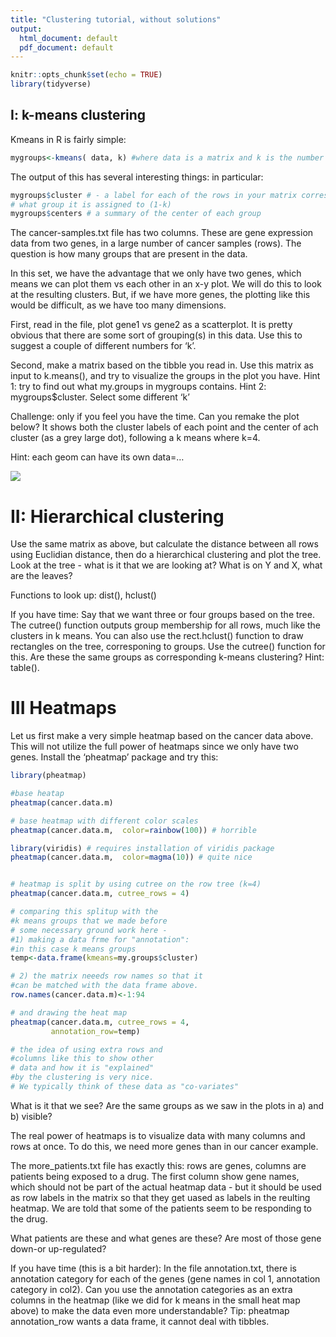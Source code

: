 ```yaml
---
title: "Clustering tutorial, without solutions"
output:
  html_document: default
  pdf_document: default
---
```


```r
knitr::opts_chunk$set(echo = TRUE)
library(tidyverse)
```

## I: k-means clustering

Kmeans in R is fairly simple:
```r
mygroups<-kmeans( data, k) #where data is a matrix and k is the number of clusters you want

```


The output of this has several interesting things: in particular:

```r
mygroups$cluster # - a label for each of the rows in your matrix corresponding to 
# what group it is assigned to (1-k)
mygroups$centers # a summary of the center of each group
```

The cancer-samples.txt file has two columns. These are gene expression data from two genes, in a large number of cancer samples (rows). The question is how many groups that are present in the data.

In this set, we have the advantage that we only have two genes, which  means we can plot them vs each other in an x-y plot. We will do this to look at the resulting clusters. But, if we have more genes, the plotting like this would be difficult, as we have too many dimensions. 

First, read in the file, plot gene1 vs gene2 as a scatterplot. It is pretty obvious that there are some sort of grouping(s) in this data. Use this to suggest a couple of different numbers for 'k'. 



Second, make a matrix based on the tibble you read in. Use this matrix as input to k.means(), and try to visualize the groups in the plot you have. Hint 1: try to find out what my.groups in mygroups contains. Hint 2: mygroups$cluster. Select some different 'k'


Challenge: only if you feel you have the time. Can you remake the plot below? It shows both the cluster labels of each point and the center of ach cluster (as a grey large dot), following a k means where k=4. 

Hint: each geom can have its own data=...

![](kmeans.png)




# II: Hierarchical clustering
Use the same matrix as above, but calculate the distance between all rows using Euclidian distance, then do a hierarchical clustering and plot the tree. Look at the tree -  what is it that we are looking at? What is on Y and X, what are the leaves?

Functions to look up: dist(), hclust()

If you have time: Say that we want three or four groups based on the tree. The cutree() function outputs group membership for all rows, much like the clusters in k means. You can also use the rect.hclust() function to draw rectangles on the tree, corresponing to groups. 
Use the cutree() function for this. Are these the same groups as corresponding k-means clustering?   Hint: table(). 






# III Heatmaps
Let us first make a very simple heatmap based on the cancer data above. This will not utilize the full power of heatmaps since we only have two genes.
Install the 'pheatmap'  package and try this:

```r
library(pheatmap)

#base heatap
pheatmap(cancer.data.m)

# base heatmap with different color scales
pheatmap(cancer.data.m,  color=rainbow(100)) # horrible

library(viridis) # requires installation of viridis package
pheatmap(cancer.data.m,  color=magma(10)) # quite nice


# heatmap is split by using cutree on the row tree (k=4)
pheatmap(cancer.data.m, cutree_rows = 4)

# comparing this splitup with the 
#k means groups that we made before
# some necessary ground work here - 
#1) making a data frme for "annotation":
#in this case k means groups
temp<-data.frame(kmeans=my.groups$cluster)

# 2) the matrix neeeds row names so that it 
#can be matched with the data frame above. 
row.names(cancer.data.m)<-1:94

# and drawing the heat map
pheatmap(cancer.data.m, cutree_rows = 4, 
         annotation_row=temp)

# the idea of using extra rows and 
#columns like this to show other 
# data and how it is "explained" 
#by the clustering is very nice. 
# We typically think of these data as "co-variates"

```

What is it that we see? Are the same groups as we saw in the plots in a) and b) visible?





The real power of heatmaps is to visualize data with many columns and rows at once. To do this, we need more genes than in our cancer example. 

The more_patients.txt file has exactly this: rows are genes, columns are patients being exposed to a drug.  The first column show gene names, which should not be part of the actual  heatmap data - but it should be used as row labels in the matrix so that they get uased as labels in the reulting heatmap.  We are told that some of the patients seem to be responding to the drug. 

What patients are these and what genes are these? Are most of those gene down-or up-regulated? 


If you have time (this is a bit harder): In the file annotation.txt, there is annotation category for each of the genes (gene names in col 1, annotation category in col2).  Can you use the annotation categories as an extra columns in the heatmap (like we did for k means in the small heat map above) to make the data even more understandable? Tip: pheatmap annotation_row wants a data frame, it cannot deal with tibbles. 


